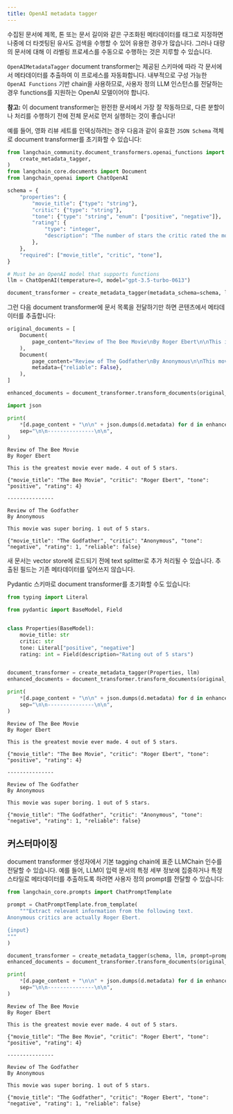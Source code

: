 ```yaml
---
title: OpenAI metadata tagger
---
```


수집된 문서에 제목, 톤 또는 문서 길이와 같은 구조화된 메타데이터를 태그로 지정하면 나중에 더 타겟팅된 유사도 검색을 수행할 수 있어 유용한 경우가 많습니다. 그러나 대량의 문서에 대해 이 라벨링 프로세스를 수동으로 수행하는 것은 지루할 수 있습니다.

`OpenAIMetadataTagger` document transformer는 제공된 스키마에 따라 각 문서에서 메타데이터를 추출하여 이 프로세스를 자동화합니다. 내부적으로 구성 가능한 `OpenAI Functions` 기반 chain을 사용하므로, 사용자 정의 LLM 인스턴스를 전달하는 경우 functions를 지원하는 OpenAI 모델이어야 합니다.

**참고:** 이 document transformer는 완전한 문서에서 가장 잘 작동하므로, 다른 분할이나 처리를 수행하기 전에 전체 문서로 먼저 실행하는 것이 좋습니다!

예를 들어, 영화 리뷰 세트를 인덱싱하려는 경우 다음과 같이 유효한 `JSON Schema` 객체로 document transformer를 초기화할 수 있습니다:

```python
from langchain_community.document_transformers.openai_functions import (
    create_metadata_tagger,
)
from langchain_core.documents import Document
from langchain_openai import ChatOpenAI
```

```python
schema = {
    "properties": {
        "movie_title": {"type": "string"},
        "critic": {"type": "string"},
        "tone": {"type": "string", "enum": ["positive", "negative"]},
        "rating": {
            "type": "integer",
            "description": "The number of stars the critic rated the movie",
        },
    },
    "required": ["movie_title", "critic", "tone"],
}

# Must be an OpenAI model that supports functions
llm = ChatOpenAI(temperature=0, model="gpt-3.5-turbo-0613")

document_transformer = create_metadata_tagger(metadata_schema=schema, llm=llm)
```

그런 다음 document transformer에 문서 목록을 전달하기만 하면 콘텐츠에서 메타데이터를 추출합니다:

```python
original_documents = [
    Document(
        page_content="Review of The Bee Movie\nBy Roger Ebert\n\nThis is the greatest movie ever made. 4 out of 5 stars."
    ),
    Document(
        page_content="Review of The Godfather\nBy Anonymous\n\nThis movie was super boring. 1 out of 5 stars.",
        metadata={"reliable": False},
    ),
]

enhanced_documents = document_transformer.transform_documents(original_documents)
```

```python
import json

print(
    *[d.page_content + "\n\n" + json.dumps(d.metadata) for d in enhanced_documents],
    sep="\n\n---------------\n\n",
)
```

```output
Review of The Bee Movie
By Roger Ebert

This is the greatest movie ever made. 4 out of 5 stars.

{"movie_title": "The Bee Movie", "critic": "Roger Ebert", "tone": "positive", "rating": 4}

---------------

Review of The Godfather
By Anonymous

This movie was super boring. 1 out of 5 stars.

{"movie_title": "The Godfather", "critic": "Anonymous", "tone": "negative", "rating": 1, "reliable": false}
```

새 문서는 vector store에 로드되기 전에 text splitter로 추가 처리될 수 있습니다. 추출된 필드는 기존 메타데이터를 덮어쓰지 않습니다.

Pydantic 스키마로 document transformer를 초기화할 수도 있습니다:

```python
from typing import Literal

from pydantic import BaseModel, Field


class Properties(BaseModel):
    movie_title: str
    critic: str
    tone: Literal["positive", "negative"]
    rating: int = Field(description="Rating out of 5 stars")


document_transformer = create_metadata_tagger(Properties, llm)
enhanced_documents = document_transformer.transform_documents(original_documents)

print(
    *[d.page_content + "\n\n" + json.dumps(d.metadata) for d in enhanced_documents],
    sep="\n\n---------------\n\n",
)
```

```output
Review of The Bee Movie
By Roger Ebert

This is the greatest movie ever made. 4 out of 5 stars.

{"movie_title": "The Bee Movie", "critic": "Roger Ebert", "tone": "positive", "rating": 4}

---------------

Review of The Godfather
By Anonymous

This movie was super boring. 1 out of 5 stars.

{"movie_title": "The Godfather", "critic": "Anonymous", "tone": "negative", "rating": 1, "reliable": false}
```

## 커스터마이징

document transformer 생성자에서 기본 tagging chain에 표준 LLMChain 인수를 전달할 수 있습니다. 예를 들어, LLM이 입력 문서의 특정 세부 정보에 집중하거나 특정 스타일로 메타데이터를 추출하도록 하려면 사용자 정의 prompt를 전달할 수 있습니다:

```python
from langchain_core.prompts import ChatPromptTemplate

prompt = ChatPromptTemplate.from_template(
    """Extract relevant information from the following text.
Anonymous critics are actually Roger Ebert.

{input}
"""
)

document_transformer = create_metadata_tagger(schema, llm, prompt=prompt)
enhanced_documents = document_transformer.transform_documents(original_documents)

print(
    *[d.page_content + "\n\n" + json.dumps(d.metadata) for d in enhanced_documents],
    sep="\n\n---------------\n\n",
)
```

```output
Review of The Bee Movie
By Roger Ebert

This is the greatest movie ever made. 4 out of 5 stars.

{"movie_title": "The Bee Movie", "critic": "Roger Ebert", "tone": "positive", "rating": 4}

---------------

Review of The Godfather
By Anonymous

This movie was super boring. 1 out of 5 stars.

{"movie_title": "The Godfather", "critic": "Roger Ebert", "tone": "negative", "rating": 1, "reliable": false}
```

```python

```